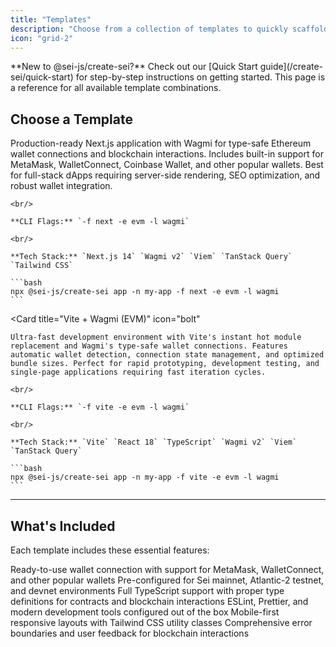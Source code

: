 ```yaml
---
title: "Templates"
description: "Choose from a collection of templates to quickly scaffold your Sei dApps. Each template comes pre-configured with wallet connection, network setup, and essential development tools."
icon: "grid-2"
---
```


<Info>
**New to @sei-js/create-sei?** Check out our [Quick Start guide](/create-sei/quick-start) for step-by-step instructions on getting started. This page is a reference for all available template combinations.
</Info>

## Choose a Template

<CardGroup cols={1}>
  <Card
    title="Next.js + Wagmi (EVM)"
    icon="react"
  >
    Production-ready Next.js application with Wagmi for type-safe Ethereum wallet connections and blockchain interactions. Includes built-in support for MetaMask, WalletConnect, Coinbase Wallet, and other popular wallets. Best for full-stack dApps requiring server-side rendering, SEO optimization, and robust wallet integration.
    
    <br/>
    
    **CLI Flags:** `-f next -e evm -l wagmi`
    
    <br/>

    **Tech Stack:** `Next.js 14` `Wagmi v2` `Viem` `TanStack Query` `Tailwind CSS`
    
    ```bash
    npx @sei-js/create-sei app -n my-app -f next -e evm -l wagmi
    ```
  </Card>

  <Card
    title="Vite + Wagmi (EVM)"
    icon="bolt"
  >
    Ultra-fast development environment with Vite's instant hot module replacement and Wagmi's type-safe wallet connections. Features automatic wallet detection, connection state management, and optimized bundle sizes. Perfect for rapid prototyping, development testing, and single-page applications requiring fast iteration cycles.
    
    <br/>
    
    **CLI Flags:** `-f vite -e evm -l wagmi`
    
    <br/>

    **Tech Stack:** `Vite` `React 18` `TypeScript` `Wagmi v2` `Viem` `TanStack Query`
    
    ```bash
    npx @sei-js/create-sei app -n my-app -f vite -e evm -l wagmi
    ```
  </Card>
</CardGroup>

---
## What's Included

Each template includes these essential features:

<CardGroup cols={2}>
  <Card title="Wallet Connection" icon="wallet">
    Ready-to-use wallet connection with support for MetaMask, WalletConnect, and other popular wallets
  </Card>
  <Card title="Network Configuration" icon="network-wired">
    Pre-configured for Sei mainnet, Atlantic-2 testnet, and devnet environments
  </Card>
  <Card title="Type Safety" icon="shield-check">
    Full TypeScript support with proper type definitions for contracts and blockchain interactions
  </Card>
  <Card title="Modern Tooling" icon="wrench">
    ESLint, Prettier, and modern development tools configured out of the box
  </Card>
  <Card title="Responsive Design" icon="mobile">
    Mobile-first responsive layouts with Tailwind CSS utility classes
  </Card>
  <Card title="Error Handling" icon="exclamation-triangle">
    Comprehensive error boundaries and user feedback for blockchain interactions
  </Card>
</CardGroup>